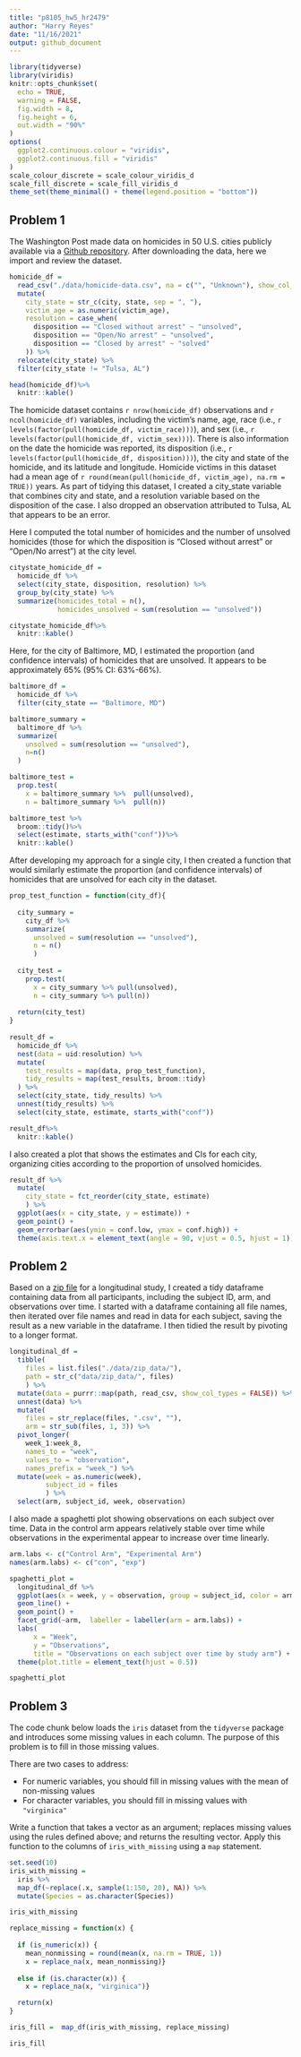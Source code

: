 ```yaml
---
title: "p8105_hw5_hr2479"
author: "Harry Reyes"
date: "11/16/2021"
output: github_document
---
```


```r
library(tidyverse)
library(viridis)
knitr::opts_chunk$set(
  echo = TRUE,
  warning = FALSE,
  fig.width = 8,
  fig.height = 6,
  out.width = "90%"
)
options(
  ggplot2.continuous.colour = "viridis",
  ggplot2.continuous.fill = "viridis"
)
scale_colour_discrete = scale_colour_viridis_d
scale_fill_discrete = scale_fill_viridis_d
theme_set(theme_minimal() + theme(legend.position = "bottom"))
```

## Problem 1

The Washington Post made data on homicides in 50 U.S. cities publicly available via a [Github repository](https://github.com/washingtonpost/data-homicides). After downloading the data, here we import and review the dataset.

```r
homicide_df = 
  read_csv("./data/homicide-data.csv", na = c("", "Unknown"), show_col_types = FALSE) %>%
  mutate(
    city_state = str_c(city, state, sep = ", "),
    victim_age = as.numeric(victim_age),
    resolution = case_when(
      disposition == "Closed without arrest" ~ "unsolved",
      disposition == "Open/No arrest" ~ "unsolved",
      disposition == "Closed by arrest" ~ "solved"
    )) %>%
  relocate(city_state) %>%
  filter(city_state != "Tulsa, AL") 

head(homicide_df)%>%
  knitr::kable()

```

The homicide dataset contains `r nrow(homicide_df)` observations and `r ncol(homicide_df)` variables, including the victim's name, age, race (i.e., `r levels(factor(pull(homicide_df, victim_race)))`), and sex (i.e., `r levels(factor(pull(homicide_df, victim_sex)))`). There is also information on the date the homicide was reported, its disposition (i.e., `r levels(factor(pull(homicide_df, disposition)))`), the city and state of the homicide, and its latitude and longitude. Homicide victims in this dataset had a mean age of `r round(mean(pull(homicide_df, victim_age), na.rm = TRUE))` years. As part of tidying this dataset, I created a city_state variable that combines city and state, and a resolution variable based on the disposition of the case. I also dropped an observation attributed to Tulsa, AL that appears to be an error.

Here I computed the total number of homicides and the number of unsolved homicides (those for which the disposition is “Closed without arrest” or “Open/No arrest”) at the city level.

```r
citystate_homicide_df = 
  homicide_df %>% 
  select(city_state, disposition, resolution) %>% 
  group_by(city_state) %>% 
  summarize(homicides_total = n(),
            homicides_unsolved = sum(resolution == "unsolved"))

citystate_homicide_df%>%
  knitr::kable()
```

Here, for the city of Baltimore, MD, I estimated the proportion (and confidence intervals) of homicides that are unsolved. It appears to be approximately 65% (95% CI: 63%-66%).

```r
baltimore_df = 
  homicide_df %>% 
  filter(city_state == "Baltimore, MD") 

baltimore_summary =
  baltimore_df %>%
  summarize(
    unsolved = sum(resolution == "unsolved"),
    n=n()
  )

baltimore_test = 
  prop.test(
    x = baltimore_summary %>%  pull(unsolved), 
    n = baltimore_summary %>%  pull(n))

baltimore_test %>% 
  broom::tidy()%>%
  select(estimate, starts_with("conf"))%>%
  knitr::kable()
```

After developing my approach for a single city, I then created a function that would similarly estimate the proportion (and confidence intervals) of homicides that are unsolved for each city in the dataset.

```r
prop_test_function = function(city_df){
  
  city_summary = 
    city_df %>% 
    summarize(
      unsolved = sum(resolution == "unsolved"),
      n = n()
      )
  
  city_test =
    prop.test(
      x = city_summary %>% pull(unsolved),
      n = city_summary %>% pull(n))
  
  return(city_test)
}
 
result_df = 
  homicide_df %>%
  nest(data = uid:resolution) %>%
  mutate(
    test_results = map(data, prop_test_function),
    tidy_results = map(test_results, broom::tidy)
  ) %>%
  select(city_state, tidy_results) %>%
  unnest(tidy_results) %>%
  select(city_state, estimate, starts_with("conf"))

result_df%>%
  knitr::kable()
```

I also created a plot that shows the estimates and CIs for each city, organizing cities according to the proportion of unsolved homicides.

```r
result_df %>%
  mutate(
    city_state = fct_reorder(city_state, estimate)
    ) %>%
  ggplot(aes(x = city_state, y = estimate)) +
  geom_point() +
  geom_errorbar(aes(ymin = conf.low, ymax = conf.high)) +
  theme(axis.text.x = element_text(angle = 90, vjust = 0.5, hjust = 1))
```


## Problem 2

Based on a [zip file](https://www.p8105.com/data/hw5_data.zip) for a longitudinal study, I created a tidy dataframe containing data from all participants, including the subject ID, arm, and observations over time. I started with a dataframe containing all file names, then iterated over file names and read in data for each subject, saving the result as a new variable in the dataframe. I then tidied the result by pivoting to a longer format.

```r
longitudinal_df =
  tibble(
    files = list.files("./data/zip_data/"),
    path = str_c("data/zip_data/", files)
    ) %>% 
  mutate(data = purrr::map(path, read_csv, show_col_types = FALSE)) %>% 
  unnest(data) %>% 
  mutate(
    files = str_replace(files, ".csv", ""),
    arm = str_sub(files, 1, 3)) %>% 
  pivot_longer(
    week_1:week_8,
    names_to = "week",
    values_to = "observation",
    names_prefix = "week_") %>% 
  mutate(week = as.numeric(week),
         subject_id = files
         ) %>% 
  select(arm, subject_id, week, observation)
```

I also made a spaghetti plot showing observations on each subject over time. Data in the control arm appears relatively stable over time while observations in the experimental appear to increase over time linearly.

```r
arm.labs <- c("Control Arm", "Experimental Arm")
names(arm.labs) <- c("con", "exp")

spaghetti_plot = 
  longitudinal_df %>% 
  ggplot(aes(x = week, y = observation, group = subject_id, color = arm)) + 
  geom_line() + 
  geom_point() + 
  facet_grid(~arm,  labeller = labeller(arm = arm.labs)) +
  labs(
      x = "Week", 
      y = "Observations",
      title = "Observations on each subject over time by study arm") +
  theme(plot.title = element_text(hjust = 0.5))

spaghetti_plot
```

## Problem 3

The code chunk below loads the `iris` dataset from the `tidyverse` package and introduces some missing values in each column. The purpose of this problem is to fill in those missing values.

There are two cases to address:

* For numeric variables, you should fill in missing values with the mean of non-missing values
* For character variables, you should fill in missing values with `"virginica"`

Write a function that takes a vector as an argument; replaces missing values using the rules defined above; and returns the resulting vector. Apply this function to the columns of `iris_with_missing` using a `map` statement.

```r
set.seed(10)
iris_with_missing = 
  iris %>% 
  map_df(~replace(.x, sample(1:150, 20), NA)) %>%
  mutate(Species = as.character(Species))

iris_with_missing

replace_missing = function(x) {
  
  if (is_numeric(x)) {
    mean_nonmissing = round(mean(x, na.rm = TRUE, 1))
    x = replace_na(x, mean_nonmissing)}
  
  else if (is.character(x)) {
    x = replace_na(x, "virginica")}

  return(x)
}

iris_fill =  map_df(iris_with_missing, replace_missing)

iris_fill
```

